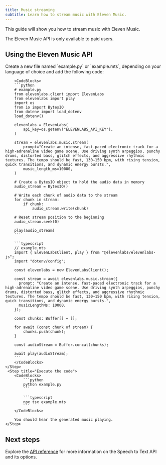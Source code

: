 ```yaml
---
title: Music streaming
subtitle: Learn how to stream music with Eleven Music.
---
```


This guide will show you how to stream music with Eleven Music.

<Info>The Eleven Music API is only available to paid users.</Info>

## Using the Eleven Music API

<Steps>
    <Step title="Create an API key">
        <Markdown src="/snippets/quickstart-api-key.mdx" />
    </Step>
    <Step title="Install the SDK">
        <Markdown src="/snippets/quickstart-install-sdk.mdx" />
    </Step>
    <Step title="Make the API request">
        Create a new file named `example.py` or `example.mts`, depending on your language of choice and add the following code:

        <CodeBlocks>
        ```python
        # example.py
        from elevenlabs.client import ElevenLabs
        from elevenlabs import play
        import os
        from io import BytesIO
        from dotenv import load_dotenv
        load_dotenv()

        elevenlabs = ElevenLabs(
            api_key=os.getenv("ELEVENLABS_API_KEY"),
        )

        stream = elevenlabs.music.stream(
            prompt="Create an intense, fast-paced electronic track for a high-adrenaline video game scene. Use driving synth arpeggios, punchy drums, distorted bass, glitch effects, and aggressive rhythmic textures. The tempo should be fast, 130–150 bpm, with rising tension, quick transitions, and dynamic energy bursts.",
            music_length_ms=10000,
        )

        # Create a BytesIO object to hold the audio data in memory
        audio_stream = BytesIO()

        # Write each chunk of audio data to the stream
        for chunk in stream:
            if chunk:
                audio_stream.write(chunk)

        # Reset stream position to the beginning
        audio_stream.seek(0)

        play(audio_stream)
        ```

        ```typescript
        // example.mts
        import { ElevenLabsClient, play } from "@elevenlabs/elevenlabs-js";
        import "dotenv/config";

        const elevenlabs = new ElevenLabsClient();

        const stream = await elevenlabs.music.stream({
          prompt: "Create an intense, fast-paced electronic track for a high-adrenaline video game scene. Use driving synth arpeggios, punchy drums, distorted bass, glitch effects, and aggressive rhythmic textures. The tempo should be fast, 130–150 bpm, with rising tension, quick transitions, and dynamic energy bursts.",
          musicLengthMs: 10000,
        });

        const chunks: Buffer[] = [];

        for await (const chunk of stream) {
            chunks.push(chunk);
        }

        const audioStream = Buffer.concat(chunks);

        await play(audioStream);
        ```
        </CodeBlocks>
    </Step>
     <Step title="Execute the code">
        <CodeBlocks>
            ```python
            python example.py
            ```

            ```typescript
            npx tsx example.mts
            ```
        </CodeBlocks>

        You should hear the generated music playing.
    </Step>

</Steps>

## Next steps

Explore the [API reference](/docs/api-reference/music/stream) for more information on the Speech to Text API and its options.

